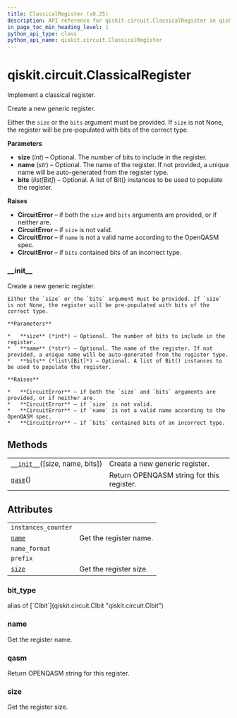 ```yaml
---
title: ClassicalRegister (v0.25)
description: API reference for qiskit.circuit.ClassicalRegister in qiskit v0.25
in_page_toc_min_heading_level: 1
python_api_type: class
python_api_name: qiskit.circuit.ClassicalRegister
---
```


<span id="qiskit-circuit-classicalregister" />

# qiskit.circuit.ClassicalRegister

<Class id="qiskit.circuit.ClassicalRegister" isDedicatedPage={true} github="https://github.com/qiskit/qiskit/tree/stable/0.17/qiskit/circuit/classicalregister.py" signature="ClassicalRegister(size=None, name=None, bits=None)" modifiers="class">
  Implement a classical register.

  Create a new generic register.

  Either the `size` or the `bits` argument must be provided. If `size` is not None, the register will be pre-populated with bits of the correct type.

  **Parameters**

  *   **size** (*int*) – Optional. The number of bits to include in the register.
  *   **name** (*str*) – Optional. The name of the register. If not provided, a unique name will be auto-generated from the register type.
  *   **bits** (*list\[Bit]*) – Optional. A list of Bit() instances to be used to populate the register.

  **Raises**

  *   **CircuitError** – if both the `size` and `bits` arguments are provided, or if neither are.
  *   **CircuitError** – if `size` is not valid.
  *   **CircuitError** – if `name` is not a valid name according to the OpenQASM spec.
  *   **CircuitError** – if `bits` contained bits of an incorrect type.

  ### \_\_init\_\_

  <Function id="qiskit.circuit.ClassicalRegister.__init__" signature="__init__(size=None, name=None, bits=None)">
    Create a new generic register.

    Either the `size` or the `bits` argument must be provided. If `size` is not None, the register will be pre-populated with bits of the correct type.

    **Parameters**

    *   **size** (*int*) – Optional. The number of bits to include in the register.
    *   **name** (*str*) – Optional. The name of the register. If not provided, a unique name will be auto-generated from the register type.
    *   **bits** (*list\[Bit]*) – Optional. A list of Bit() instances to be used to populate the register.

    **Raises**

    *   **CircuitError** – if both the `size` and `bits` arguments are provided, or if neither are.
    *   **CircuitError** – if `size` is not valid.
    *   **CircuitError** – if `name` is not a valid name according to the OpenQASM spec.
    *   **CircuitError** – if `bits` contained bits of an incorrect type.
  </Function>

  ## Methods

  |                                                                                                                           |                                           |
  | ------------------------------------------------------------------------------------------------------------------------- | ----------------------------------------- |
  | [`__init__`](#qiskit.circuit.ClassicalRegister.__init__ "qiskit.circuit.ClassicalRegister.__init__")(\[size, name, bits]) | Create a new generic register.            |
  | [`qasm`](#qiskit.circuit.ClassicalRegister.qasm "qiskit.circuit.ClassicalRegister.qasm")()                                | Return OPENQASM string for this register. |

  ## Attributes

  |                                                                                          |                        |
  | ---------------------------------------------------------------------------------------- | ---------------------- |
  | `instances_counter`                                                                      |                        |
  | [`name`](#qiskit.circuit.ClassicalRegister.name "qiskit.circuit.ClassicalRegister.name") | Get the register name. |
  | `name_format`                                                                            |                        |
  | `prefix`                                                                                 |                        |
  | [`size`](#qiskit.circuit.ClassicalRegister.size "qiskit.circuit.ClassicalRegister.size") | Get the register size. |

  ### bit\_type

  <Attribute id="qiskit.circuit.ClassicalRegister.bit_type">
    alias of [`Clbit`](qiskit.circuit.Clbit "qiskit.circuit.Clbit")
  </Attribute>

  ### name

  <Attribute id="qiskit.circuit.ClassicalRegister.name">
    Get the register name.
  </Attribute>

  ### qasm

  <Function id="qiskit.circuit.ClassicalRegister.qasm" signature="qasm()">
    Return OPENQASM string for this register.
  </Function>

  ### size

  <Attribute id="qiskit.circuit.ClassicalRegister.size">
    Get the register size.
  </Attribute>
</Class>

